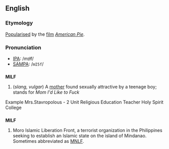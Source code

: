 ==English==

===Etymology===
[[Popularise]]d by the [[film]] ''[[w:American Pie_(movie)|American Pie]]''.

===Pronunciation===
*[[Wiktionary:Pronunciation_key|IPA]]: /mɪɫf/
*[[Wiktionary:Pronunciation_key|SAMPA]]: /<tt>mI5f</tt>/

==={{Acronym}}===
'''MILF'''
# (''slang, vulgar'') A [[mother]] found sexually attractive by a teenage boy; stands for ''Mom I'd Like to Fuck'' 

Example Mrs.Stavropolous - 2 Unit Religious Education Teacher Holy Spirit College

==={{Abbreviation}}===
'''MILF'''
<!--I wonder if this is an initialism, or spoken at all?-->
# Moro Islamic Liberation Front, a terrorist organization in the Philippines seeking to establish an Islamic state on the island of Mindanao.  Sometimes abbreviated as [[MNLF]].